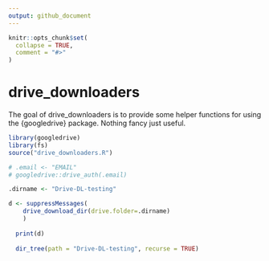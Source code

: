 ```yaml
---
output: github_document
---
```


<!-- README.md is generated from README.Rmd. Please edit that file -->

```r
knitr::opts_chunk$set(
  collapse = TRUE,
  comment = "#>"
)
```

# drive_downloaders

<!-- badges: start -->
<!-- badges: end -->

The goal of drive_downloaders is to provide some helper functions for using the
{googledrive} package. Nothing fancy just useful.

```r
library(googledrive)
library(fs)
source("drive_downloaders.R")

# .email <- "EMAIL"
# googledrive::drive_auth(.email)

.dirname <- "Drive-DL-testing"

d <- suppressMessages(
    drive_download_dir(drive.folder=.dirname)
    )
  
  print(d)
  
  dir_tree(path = "Drive-DL-testing", recurse = TRUE)


```

